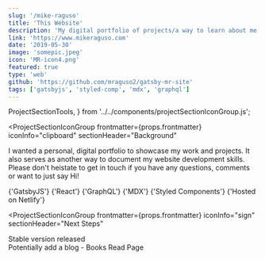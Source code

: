 ```yaml
---
slug: '/mike-raguso'
title: 'This Website'
description: 'My digital portfolio of projects/a way to learn about me. You are looking at it right now 😄'
link: 'https://www.mikeraguso.com'
date: '2019-05-30'
image: 'somepic.jpeg'
icon: 'MR-icon4.png'
featured: true
type: 'web'
github: 'https://github.com/mraguso2/gatsby-mr-site'
tags: ['gatsbyjs', 'styled-comp', 'mdx', 'graphql']
---
```


  ProjectSectionTools,
} from '../../components/projectSectionIconGroup.js';

<ProjectSectionTop frontmatter={props.frontmatter} />

<ProjectSectionIconGroup
  frontmatter={props.frontmatter}
  iconInfo="clipboard"
  sectionHeader="Background"
>
  I wanted a personal, digital portfolio to showcase my work and projects. It
  also serves as another way to document my website development skills. Please
  don't heistate to <Link to="/contact">get in touch</Link> if you have any
  questions, comments or want to just say Hi!
</ProjectSectionIconGroup>

<ProjectSectionTools frontmatter={props.frontmatter}>
  {'GatsbyJS'}
  {'React'}
  {'GraphQL'}
  {'MDX'}
  {'Styled Components'}
  {'Hosted on Netlify'}
</ProjectSectionTools>

<ProjectSectionIconGroup
  frontmatter={props.frontmatter}
  iconInfo="sign"
  sectionHeader="Next Steps"
>
  Stable version released <br /> Potentially add a blog - Books Read Page
</ProjectSectionIconGroup>
